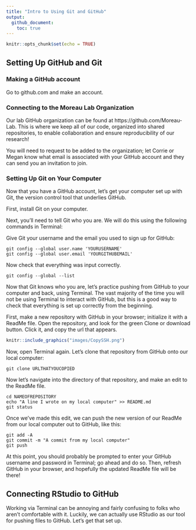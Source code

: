 ```yaml
---
title: "Intro to Using Git and GitHub"
output: 
  github_document:
    toc: true
---
```


```r
knitr::opts_chunk$set(echo = TRUE)
```

## Setting Up GitHub and Git
### Making a GitHub account
Go to github.com and make an account. 

### Connecting to the Moreau Lab Organization 
Our lab GitHub organization can be found at https://github.com/Moreau-Lab. This is where we keep all of our code, organized into shared repositories, to enable collaboration and ensure reproducibility of our research!

You will need to request to be added to the organization; let Corrie or Megan know what email is associated with your GitHub account and they can send you an invitation to join. 

### Setting Up Git on Your Computer 
Now that you have a GitHub account, let's get your computer set up with Git, the version control tool that underlies GitHub. 

First, install Git on your computer. 

Next, you'll need to tell Git who you are. We will do this using the following commands in Terminal:

Give Git your username and the email you used to sign up for GitHub:
```
git config --global user.name 'YOURUSERNAME'
git config --global user.email 'YOURGITHUBEMAIL'
```
Now check that everything was input correctly.
```
git config --global --list
```

Now that Git knows who you are, let's practice pushing from GitHub to your computer and back, using Terminal. The vast majority of the time you will not be using Terminal to interact with GitHub, but this is a good way to check that everything is set up correctly from the beginning. 

First, make a new repository with GitHub in your browser; initialize it with a ReadMe file. Open the repository, and look for the green Clone or download button. Click it, and copy the url that appears. 
```r
knitr::include_graphics("images/CopySSH.png")
```

Now, open Terminal again. Let's clone that repository from GitHub onto our local computer:
```
git clone URLTHATYOUCOPIED
```
Now let's navigate into the directory of that repository, and make an edit to the ReadMe file. 
```
cd NAMEOFREPOSITORY
echo "A line I wrote on my local computer" >> README.md
git status
```

Once we've made this edit, we can push the new version of our ReadMe from our local computer out to GitHub, like this:
```
git add -A
git commit -m "A commit from my local computer"
git push
```

At this point, you should probably be prompted to enter your GitHub username and password in Terminal; go ahead and do so. Then, refresh GitHub in your browser, and hopefully the updated ReadMe file will be there!

## Connecting RStudio to GitHub
Working via Terminal can be annoying and fairly confusing to folks who aren't comfortable with it. Luckily, we can actually use RStudio as our tool for pushing files to GitHub. Let's get that set up. 